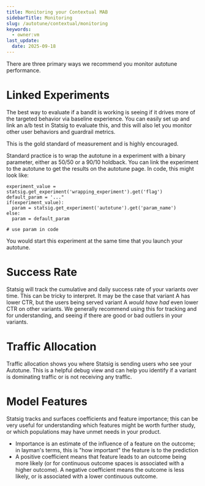 ```yaml
---
title: Monitoring your Contextual MAB
sidebarTitle: Monitoring
slug: /autotune/contextual/monitoring
keywords:
  - owner:vm
last_update:
  date: 2025-09-18
---
```


There are three primary ways we recommend you monitor autotune performance.

# Linked Experiments

The best way to evaluate if a bandit is working is seeing if it drives more of the targeted behavior via baseline experience. You can easily set up and link an a/b test in Statsig to evaluate this, and this will also let you monitor other user behaviors and guardrail metrics.

This is the gold standard of measurement and is highly encouraged.

Standard practice is to wrap the autotune in a experiment with a binary parameter, either as 50/50 or a 90/10 holdback.  You can link the experiment to the autotune to get the results on the autotune page. In code, this might look like:

```
experiment_value = statsig.get_experiment('wrapping_experiment').get('flag')
default_param = '..."
if(experiment_value):
  param = statsig.get_experiment('autotune').get('param_name')
else:
  param = default_param

# use param in code
```

You would start this experiment at the same time that you launch your autotune.

# Success Rate

Statsig will track the cumulative and daily success rate of your variants over time. This can be tricky to interpret. It may be the case that variant A has lower CTR, but the users being served variant A _would have had_ even lower CTR on other variants. We generally recommend using this for tracking and for understanding, and seeing if there are good or bad outliers in your variants.

# Traffic Allocation

Traffic allocation shows you where Statsig is sending users who see your Autotune. This is a helpful debug view and can help you identify if a variant is dominating traffic or is not receiving any traffic.

# Model Features

Statsig tracks and surfaces coefficients and feature importance; this can be very useful for understanding which features might be worth further study, or which populations may have unmet needs in your product.

- Importance is an estimate of the influence of a feature on the outcome; in layman's terms, this is "how important" the feature is to the prediction
- A positive coefficient means that feature leads to an outcome being more likely (or for continuous outcome spaces is associated with a higher outcome). A negative coefficient means the outcome is less likely, or is associated with a lower continuous outcome.
